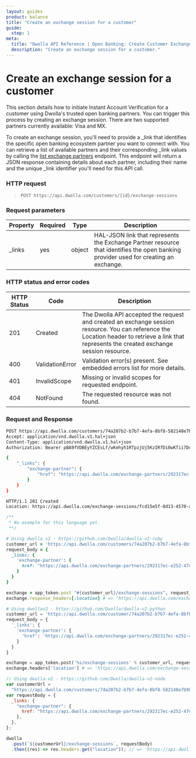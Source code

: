 ```yaml
---
layout: guides
product: balance
title: "Create an exchange session for a customer"
guide:
  step: 1
meta:
  title: "Dwolla API Reference | Open Banking: Create Customer Exchange Session"
  description: "Create an exchange session for a customer."
---
```


# Create an exchange session for a customer

This section details how to initiate Instant Account Verification for a customer using Dwolla's trusted open banking partners. You can trigger this process by creating an exchange session. There are two supported partners currently available: Visa and MX.

To create an exchange session, you'll need to provide a \_link that identifies the specific open banking ecosystem partner you want to connect with. You can retrieve a list of available partners and their corresponding \_link values by calling the [list exchange partners](/docs/balance/api-reference/exchanges/list-exchange-partners) endpoint. This endpoint will return a JSON response containing details about each partner, including their name and the unique \_link identifier you'll need for this API call.

### HTTP request

> `POST https://api.dwolla.com/customers/{id}/exchange-sessions`

### Request parameters

| Property | Required | Type   | Description                                                                                                                          |
| -------- | -------- | ------ | ------------------------------------------------------------------------------------------------------------------------------------ |
| \_links  | yes      | object | HAL-JSON link that represents the Exchange Partner resource that identifies the open banking provider used for creating an exchange. |

### HTTP status and error codes

| HTTP Status | Code            | Description                                                                                                                                                                                   |
| ----------- | --------------- | --------------------------------------------------------------------------------------------------------------------------------------------------------------------------------------------- |
| 201         | Created         | The Dwolla API accepted the request and created an exchange session resource. You can reference the Location header to retrieve a link that represents the created exchange session resource. |
| 400         | ValidationError | Validation error(s) present. See embedded errors list for more details.                                                                                                                       |
| 401         | InvalidScope    | Missing or invalid scopes for requested endpoint.                                                                                                                                             |
| 404         | NotFound        | The requested resource was not found.                                                                                                                                                         |

### Request and Response

```bash
POST https://api.dwolla.com/customers/74a207b2-b7b7-4efa-8bf8-582148e7b980/exchange-sessions
Accept: application/vnd.dwolla.v1.hal+json
Content-Type: application/vnd.dwolla.v1.hal+json
Authorization: Bearer pBA9fVDBEyYZCEsLf/wKehyh1RTpzjUj5KzIRfDi0wKTii7DqY

{
    "_links": {
        "exchange-partner": {
            "href": "https://api.dwolla.com/exchange-partners/292317ec-e252-47d8-93c3-2d128e037aa4"
        }
    }
}

HTTP/1.1 201 Created
Location: https://api.dwolla.com/exchange-sessions/fcd15e5f-8d13-4570-a9b7-7fb49e55941d
```

```php
/**
 * No example for this language yet.
 **/
```

```ruby
# Using dwolla_v2 - https://github.com/Dwolla/dwolla-v2-ruby
customer_url = 'https://api.dwolla.com/customers/74a207b2-b7b7-4efa-8bf8-582148e7b980'
request_body = {
  _links: {
    'exchange-partner': {
      href: "https://api.dwolla.com/exchange-partners/292317ec-e252-47d8-93c3-2d128e037aa4"
    }
  }
}

exchange = app_token.post "#{customer_url}/exchange-sessions", request_body
exchange.response_headers[:location] # => "https://api.dwolla.com/exchange-sessions/fcd15e5f-8d13-4570-a9b7-7fb49e55941d"
```

```python
# Using dwollav2 - https://github.com/Dwolla/dwolla-v2-python
customer_url = 'https://api.dwolla.com/customer/74a207b2-b7b7-4efa-8bf8-582148e7b980'
request_body = {
  '_links': {
    'exchange-partner': {
      'href': 'https://api.dwolla.com/exchange-partners/292317ec-e252-47d8-93c3-2d128e037aa4'
    }
  }
}

exchange = app_token.post('%s/exchange-sessions' % customer_url, request_body)
exchange.headers['location'] # => 'https://api.dwolla.com/exchange-sessions/fcd15e5f-8d13-4570-a9b7-7fb49e55941d'
```

```javascript
// Using dwolla-v2 - https://github.com/Dwolla/dwolla-v2-node
var customerUrl =
  "https://api.dwolla.com/customers/74a207b2-b7b7-4efa-8bf8-582148e7b980";
var requestBody = {
  _links: {
    "exchange-partner": {
      href: "https://api.dwolla.com/exchange-partners/292317ec-e252-47d8-93c3-2d128e037aa4",
    },
  },
};

dwolla
  .post(`${customerUrl}/exchange-sessions`, requestBody)
  .then((res) => res.headers.get("location")); // => 'https://api.dwolla.com/exchange-sessions/fcd15e5f-8d13-4570-a9b7-7fb49e55941d'
```

